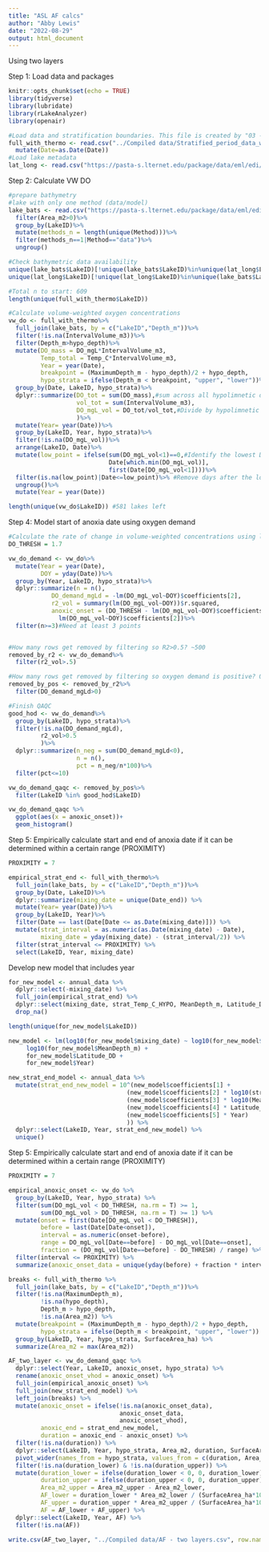 ```yaml
---
title: "ASL AF calcs"
author: "Abby Lewis"
date: "2022-08-29"
output: html_document
---
```


Using two layers

Step 1: Load data and packages
```r
knitr::opts_chunk$set(echo = TRUE)
library(tidyverse)
library(lubridate)
library(rLakeAnalyzer)
library(openair)

#Load data and stratification boundaries. This file is created by "03 - Stratified avgs.Rmd"
full_with_thermo <- read.csv("../Compiled data/Stratified_period_data_with_thermo.csv")%>%
  mutate(Date=as.Date(Date))
#Load lake metadata
lat_long <- read.csv("https://pasta-s.lternet.edu/package/data/eml/edi/1029/9/fadd3eaa25b5fdd1fc4efba70e660579")
```


Step 2: Calculate VW DO
```r
#prepare bathymetry
#lake with only one method (data/model)
lake_bats <- read.csv("https://pasta-s.lternet.edu/package/data/eml/edi/1029/9/ba733454c29a5f026efed05a6e6ef75b")%>%
  filter(Area_m2>0)%>%
  group_by(LakeID)%>%
  mutate(methods_n = length(unique(Method)))%>%
  filter(methods_n==1|Method=="data")%>%
  ungroup()

#Check bathymetric data availability
unique(lake_bats$LakeID)[!unique(lake_bats$LakeID)%in%unique(lat_long$LakeID)]
unique(lat_long$LakeID)[!unique(lat_long$LakeID)%in%unique(lake_bats$LakeID)] #missing full bathymetry for 37 lakes

#Total n to start: 609
length(unique(full_with_thermo$LakeID))

#Calculate volume-weighted oxygen concentrations
vw_do <- full_with_thermo%>%
  full_join(lake_bats, by = c("LakeID","Depth_m"))%>%
  filter(!is.na(IntervalVolume_m3))%>%
  filter(Depth_m>hypo_depth)%>%
  mutate(DO_mass = DO_mgL*IntervalVolume_m3,
         Temp_total = Temp_C*IntervalVolume_m3,
         Year = year(Date),
         breakpoint = (MaximumDepth_m - hypo_depth)/2 + hypo_depth,
         hypo_strata = ifelse(Depth_m < breakpoint, "upper", "lower"))%>%
  group_by(Date, LakeID, hypo_strata)%>%
  dplyr::summarize(DO_tot = sum(DO_mass),#sum across all hypolimnetic depths
                   vol_tot = sum(IntervalVolume_m3),
                   DO_mgL_vol = DO_tot/vol_tot,#Divide by hypolimnetic volume
                   )%>%
  mutate(Year= year(Date))%>%
  group_by(LakeID, Year, hypo_strata)%>%
  filter(!is.na(DO_mgL_vol))%>%
  arrange(LakeID, Date)%>%
  mutate(low_point = ifelse(sum(DO_mgL_vol<1)==0,#Identify the lowest DO value for a given year
                            Date[which.min(DO_mgL_vol)],
                            first(Date[DO_mgL_vol<1])))%>%
  filter(is.na(low_point)|Date<=low_point)%>% #Remove days after the lowest DO value
  ungroup()%>%
  mutate(Year = year(Date))

length(unique(vw_do$LakeID)) #581 lakes left
```

Step 4: Model start of anoxia date using oxygen demand
```r
#Calculate the rate of change in volume-weighted concentrations using lm
DO_THRESH = 1.7

vw_do_demand <- vw_do%>%
  mutate(Year = year(Date),
         DOY = yday(Date))%>%
  group_by(Year, LakeID, hypo_strata)%>%
  dplyr::summarize(n = n(),
            DO_demand_mgLd = -lm(DO_mgL_vol~DOY)$coefficients[2],
            r2_vol = summary(lm(DO_mgL_vol~DOY))$r.squared,
            anoxic_onset = (DO_THRESH - lm(DO_mgL_vol~DOY)$coefficients[1]) / 
              lm(DO_mgL_vol~DOY)$coefficients[2])%>%
  filter(n>=3)#Need at least 3 points


#How many rows get removed by filtering so R2>0.5? ~500
removed_by_r2 <- vw_do_demand%>%
  filter(r2_vol>.5)

#How many rows get removed by filtering so oxygen demand is positive? 0
removed_by_pos <- removed_by_r2%>%
  filter(DO_demand_mgLd>0)

#Finish QAQC
good_hod <- vw_do_demand%>%
  group_by(LakeID, hypo_strata)%>%
  filter(!is.na(DO_demand_mgLd),
         r2_vol>0.5
         )%>%
  dplyr::summarize(n_neg = sum(DO_demand_mgLd<0),
                   n = n(),
                   pct = n_neg/n*100)%>%
  filter(pct<=10)

vw_do_demand_qaqc <- removed_by_pos%>%
  filter(LakeID %in% good_hod$LakeID)

vw_do_demand_qaqc %>%
  ggplot(aes(x = anoxic_onset))+
  geom_histogram()
```

Step 5: Empirically calculate start and end of anoxia date if it can be determined within a certain range (PROXIMITY)
```r
PROXIMITY = 7

empirical_strat_end <- full_with_thermo%>%
  full_join(lake_bats, by = c("LakeID","Depth_m"))%>%
  group_by(Date, LakeID)%>%
  dplyr::summarize(mixing_date = unique(Date_end)) %>%
  mutate(Year= year(Date))%>%
  group_by(LakeID, Year)%>%
  filter(Date == last(Date[Date <= as.Date(mixing_date)])) %>%
  mutate(strat_interval = as.numeric(as.Date(mixing_date) - Date),
         mixing_date = yday(mixing_date) - (strat_interval/2)) %>%
  filter(strat_interval <= PROXIMITY) %>%
  select(LakeID, Year, mixing_date)
```

Develop new model that includes year
```r
for_new_model <- annual_data %>%
  dplyr::select(-mixing_date) %>%
  full_join(empirical_strat_end) %>%
  dplyr::select(mixing_date, strat_Temp_C_HYPO, MeanDepth_m, Latitude_DD, Year, LakeID) %>%
  drop_na()

length(unique(for_new_model$LakeID))

new_model <- lm(log10(for_new_model$mixing_date) ~ log10(for_new_model$strat_Temp_C_HYPO) +
     log10(for_new_model$MeanDepth_m) +
     for_new_model$Latitude_DD +
     for_new_model$Year)

new_strat_end_model <- annual_data %>%
  mutate(strat_end_new_model = 10^(new_model$coefficients[1] + 
                                 (new_model$coefficients[2] * log10(strat_Temp_C_HYPO)) + 
                                 (new_model$coefficients[3] * log10(MeanDepth_m)) + 
                                 (new_model$coefficients[4] * Latitude_DD) +
                                 (new_model$coefficients[5] * Year)
                                 )) %>%
  dplyr::select(LakeID, Year, strat_end_new_model) %>%
  unique()
```

Step 5: Empirically calculate start and end of anoxia date if it can be determined within a certain range (PROXIMITY)
```r
PROXIMITY = 7

empirical_anoxic_onset <- vw_do %>%
  group_by(LakeID, Year, hypo_strata) %>%
  filter(sum(DO_mgL_vol < DO_THRESH, na.rm = T) >= 1,
         sum(DO_mgL_vol > DO_THRESH, na.rm = T) >= 1) %>%
  mutate(onset = first(Date[DO_mgL_vol < DO_THRESH]),
         before = last(Date[Date<onset]),
         interval = as.numeric(onset-before),
         range = DO_mgL_vol[Date==before] - DO_mgL_vol[Date==onset],
         fraction = (DO_mgL_vol[Date==before] - DO_THRESH) / range) %>%
  filter(interval <= PROXIMITY) %>%
  summarize(anoxic_onset_data = unique(yday(before) + fraction * interval)) 

breaks <- full_with_thermo %>%
  full_join(lake_bats, by = c("LakeID","Depth_m"))%>%
  filter(!is.na(MaximumDepth_m),
         !is.na(hypo_depth),
         Depth_m > hypo_depth,
         !is.na(Area_m2)) %>%
  mutate(breakpoint = (MaximumDepth_m - hypo_depth)/2 + hypo_depth,
         hypo_strata = ifelse(Depth_m < breakpoint, "upper", "lower")) %>%
  group_by(LakeID, Year, hypo_strata, SurfaceArea_ha) %>%
  summarize(Area_m2 = max(Area_m2))

AF_two_layer <- vw_do_demand_qaqc %>%
  dplyr::select(Year, LakeID, anoxic_onset, hypo_strata) %>%
  rename(anoxic_onset_vhod = anoxic_onset) %>%
  full_join(empirical_anoxic_onset) %>%
  full_join(new_strat_end_model) %>%
  left_join(breaks) %>%
  mutate(anoxic_onset = ifelse(!is.na(anoxic_onset_data),
                               anoxic_onset_data,
                               anoxic_onset_vhod),
         anoxic_end = strat_end_new_model,
         duration = anoxic_end - anoxic_onset) %>%
  filter(!is.na(duration)) %>%
  dplyr::select(LakeID, Year, hypo_strata, Area_m2, duration, SurfaceArea_ha) %>%
  pivot_wider(names_from = hypo_strata, values_from = c(duration, Area_m2)) %>%
  filter(!is.na(duration_lower) & !is.na(duration_upper)) %>%
  mutate(duration_lower = ifelse(duration_lower < 0, 0, duration_lower),
         duration_upper = ifelse(duration_upper < 0, 0, duration_upper),
         Area_m2_upper = Area_m2_upper - Area_m2_lower,
         AF_lower = duration_lower * Area_m2_lower / (SurfaceArea_ha*10000),
         AF_upper = duration_upper * Area_m2_upper / (SurfaceArea_ha*10000),
         AF = AF_lower + AF_upper) %>%
  dplyr::select(LakeID, Year, AF) %>%
  filter(!is.na(AF))
  
write.csv(AF_two_layer, "../Compiled data/AF - two layers.csv", row.names = F)
```
